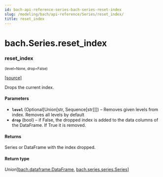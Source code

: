 ```yaml
---
id: bach-api-reference-series-bach-series-reset-index
slug: /modeling/bach/api-reference/Series/reset_index/
title: reset_index
---
```


# bach.Series.reset_index

<div className="method">

### <span className="name">reset_index</span>

<small className="parameter-list">(<span className="parameter" id="level">level=None</span>, <span className="parameter" id="drop">drop=False</span>)</small>


&#8203;<span className="view-source">[[source]](https://github.com/objectiv/objectiv-analytics/blob/main/bach/bach/series/series.py)</span>

<div className="content">

Drops the current index.


#### Parameters

* **`level`** (Optional[Union[str, Sequence[str]]]) – Removes given levels from index. Removes all levels by default
* **`drop`** (bool) – if False, the dropped index is added to the data columns of the DataFrame. If True it
is removed.



#### Returns

Series or DataFrame with the index dropped.



#### Return type

*Union*[[bach.dataframe.DataFrame](/modeling/bach/api-reference/DataFrame/bach.DataFrame.mdx), [bach.series.series.Series](/modeling/bach/api-reference/Series/bach.Series.mdx)]



</div>


</div>
